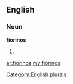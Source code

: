 ==English==

===Noun===
'''fiorinos'''

# {{plural of|[[fiorino]]}}

[[Category:English plurals]]

[[ar:fiorinos]]
[[my:fiorinos]]